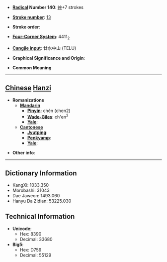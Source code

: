 * '''[[Wiktionary:Chinese radical index| Radical]] Number 140''': [[Wiktionary:Chinese radical index 艸|艸]]+7 strokes

* '''[[Wiktionary:Chinese total strokes index|Stroke number]]''': [[Wiktionary:Chinese total strokes index 13|13]]

* '''Stroke order''': 

* '''[[Wiktionary:Chinese four corner index|Four-Corner System]]''': 4411<sub>2</sub>

* '''[[Wiktionary:Chinese Cangjie index|Cangjie input]]''': 廿水中山 (TELU)

* '''Graphical Significance and Origin''': 

* '''Common Meaning'''

----

== [[Chinese]] [[Hanzi]] ==

* '''Romanizations'''
** '''[[Mandarin]]'''
*** '''[[Pinyin]]''': chén (chen2)
*** '''[[Wade-Giles]]''': ch'en<sup>2</sup>
*** '''[[Yale]]''': 
** '''[[Cantonese]]'''
*** '''[[Jyutping]]''':
*** '''[[Penkyamp]]''': 
*** '''[[Yale]]''': 

* '''Other info''': 

----

== Dictionary Information ==

* KangXi: 1033.350
* Morobashi: 31043
* Dae Jaweon: 1493.060
* Hanyu Da Zidian: 53225.030

== Technical Information ==

* '''Unicode''':
** Hex: 8390
** Decimal: 33680
* '''Big5''':
** Hex: D759
** Decimal: 55129
